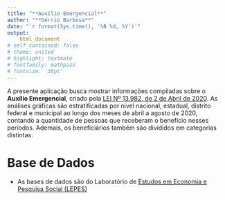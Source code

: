 ```yaml
---
title: "**Auxílio Emergencial**"
author: "**Gerrio Barbosa**"
date: "`r format(Sys.time(), '%B %d, %Y')`"
output: 
    html_document
# self_contained: false
# theme: united
# highlight: textmate
# fontfamily: mathpazo
# fontsize: '30pt'
---
```



A presente aplicação busca mostrar informações compiladas sobre o **Auxílio Emergencial**, criado pela [LEI Nº 13.982, de 2 de Abril de 2020](https://www.in.gov.br/en/web/dou/-/lei-n-13.982-de-2-de-abril-de-2020-250915958). As análises gráficas são estratificadas por nível nacional, estadual, distrito federal e municipal ao longo dos meses de abril a agosto de 2020, contando a quantidade de pessoas que receberam o benefício nesses períodos. Ademais, os beneficiários também são divididos em categorias distintas.





# **Base de Dados**

- As bases de dados são do Laboratório de [Estudos em Economia e Pesquisa Social (LEPES)](http://lepes.fearp.usp.br/)
       
       
